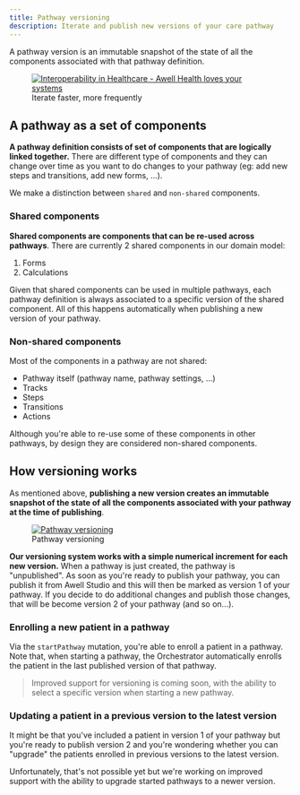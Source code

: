 ```yaml
---
title: Pathway versioning
description: Iterate and publish new versions of your care pathway
---
```


A pathway version is an immutable snapshot of the state of all the components associated with that pathway definition.

<figure className="w-full flex flex-col justify-center text-center">
  <a
    href="https://res.cloudinary.com/da7x4rzl4/image/upload/v1651756063/Developer%20portal/6290ce1f41b2b596d318e5e2_Onboarding.png"
    target="_blank"
    className="custom-link"
  >
    <img
      src="https://res.cloudinary.com/da7x4rzl4/image/upload/v1651756063/Developer%20portal/6290ce1f41b2b596d318e5e2_Onboarding.png"
      alt="Interoperability in Healthcare - Awell Health loves your systems"
      className="w-11/12 sm:w-7/12 mx-auto dark:bg-[#f2f7ff] dark:rounded-lg dark:p-4"
    />
  </a>
  <figcaption className="dark:text-slate-400 dark:pt-1">
    Iterate faster, more frequently
  </figcaption>
</figure>

## A pathway as a set of components

**A pathway definition consists of set of components that are logically linked together.** There are different type of components and they can change over time as you want to do changes to your pathway (eg: add new steps and transitions, add new forms, ...).

We make a distinction between `shared` and `non-shared` components.

### Shared components

**Shared components are components that can be re-used across pathways**. There are currently 2 shared components in our domain model:

1. Forms
2. Calculations

Given that shared components can be used in multiple pathways, each pathway definition is always associated to a specific version of the shared component. All of this happens automatically when publishing a new version of your pathway.

### Non-shared components

Most of the components in a pathway are not shared:

- Pathway itself (pathway name, pathway settings, ...)
- Tracks
- Steps
- Transitions
- Actions

Although you're able to re-use some of these components in other pathways, by design they are considered non-shared components.

## How versioning works

As mentioned above, **publishing a new version creates an immutable snapshot of the state of all the components associated with your pathway at the time of publishing**.

<figure className="w-full flex flex-col justify-center text-center">
  <a
    href="https://res.cloudinary.com/da7x4rzl4/image/upload/v1651756063/Developer%20portal/pathway_versioning.png"
    target="_blank"
    className="custom-link"
  >
    <img
      src="https://res.cloudinary.com/da7x4rzl4/image/upload/v1651756063/Developer%20portal/pathway_versioning.png"
      alt="Pathway versioning"
      className="w-full sm:w-10/12 mx-auto"
    />
  </a>
  <figcaption className="dark:text-slate-400 pt-1">
    Pathway versioning
  </figcaption>
</figure>

**Our versioning system works with a simple numerical increment for each new version.** When a pathway is just created, the pathway is "unpublished". As soon as you're ready to publish your pathway, you can publish it from Awell Studio and this will then be marked as version 1 of your pathway. If you decide to do additional changes and publish those changes, that will be become version 2 of your pathway (and so on...).

### Enrolling a new patient in a pathway

Via the `startPathway` mutation, you're able to enroll a patient in a pathway. Note that, when starting a pathway, the Orchestrator automatically enrolls the patient in the last published version of that pathway.

> Improved support for versioning is coming soon, with the ability to select a specific version when starting a new pathway.

### Updating a patient in a previous version to the latest version

It might be that you've included a patient in version 1 of your pathway but you're ready to publish version 2 and you're wondering whether you can "upgrade" the patients enrolled in previous versions to the latest version.

Unfortunately, that's not possible yet but we're working on improved support with the ability to upgrade started pathways to a newer version.
